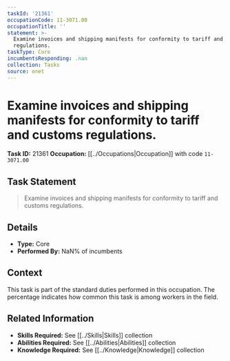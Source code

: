 ```yaml
---
taskId: '21361'
occupationCode: 11-3071.00
occupationTitle: ''
statement: >-
  Examine invoices and shipping manifests for conformity to tariff and customs
  regulations.
taskType: Core
incumbentsResponding: .nan
collection: Tasks
source: onet
---
```

# Examine invoices and shipping manifests for conformity to tariff and customs regulations.

**Task ID:** 21361
**Occupation:** [[../Occupations|Occupation]] with code `11-3071.00`

## Task Statement

> Examine invoices and shipping manifests for conformity to tariff and customs regulations.

## Details

- **Type:** Core
- **Performed By:** NaN% of incumbents

## Context

This task is part of the standard duties performed in this occupation. The percentage indicates how common this task is among workers in the field.

## Related Information

- **Skills Required:** See [[../Skills|Skills]] collection
- **Abilities Required:** See [[../Abilities|Abilities]] collection
- **Knowledge Required:** See [[../Knowledge|Knowledge]] collection
